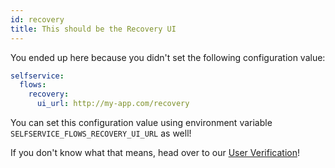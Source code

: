 ```yaml
---
id: recovery
title: This should be the Recovery UI
---
```


You ended up here because you didn't set the following configuration value:

```yaml title="path/to/kratos/config.yml"
selfservice:
  flows:
    recovery:
      ui_url: http://my-app.com/recovery
```

You can set this configuration value using environment variable `SELFSERVICE_FLOWS_RECOVERY_UI_URL` as well!

If you don't know what that means, head over to our
[User Verification](../self-service/flows/account-recovery-password-reset.mdx)!
